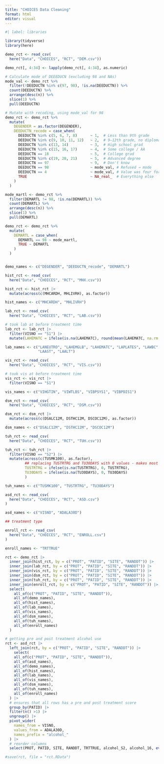 ```yaml
---
title: "CHOICES Data Cleaning"
format: html
editor: visual
---
```


```r
#| label: libraries

library(tidyverse)
library(here)
```

```r
demo_rct <- read_csv(
  here("Data", "CHOICES", "RCT", "DEM.csv"))

demo_rct[, 4:34] <- lapply(demo_rct[, 4:34], as.numeric)

# Calculate mode of DEEEDUCN (excluding 98 and NAs)
mode_val <- demo_rct %>%
  filter(!DEEDUCTN %in% c(97, 98), !is.na(DEEDUCTN)) %>%
  count(DEEDUCTN) %>%
  arrange(desc(n)) %>%
  slice(1) %>%
  pull(DEEDUCTN)

# Mutate with recoding, using mode_val for 98
demo_rct <- demo_rct %>%
  mutate(
    DEGENDER = as.factor(DEGENDER),
    DEEDUCTN_recode = case_when(
      DEEDUCTN %in% c(5, 6, 7, 8)      ~ 1,  # Less than 9th grade
      DEEDUCTN %in% c(9, 10, 11, 12)   ~ 2,  # 9–12th grade, no diploma
      DEEDUCTN %in% c(13, 14)          ~ 3,  # High school grad
      DEEDUCTN %in% c(15, 16, 17)      ~ 4,  # Some college / AA
      DEEDUCTN == 18                   ~ 5,  # College grad
      DEEDUCTN %in% c(19, 20, 21)      ~ 5,  # Advanced degree
      DEEDUCTN == 97                   ~ 9,  # Don't know
      DEEDUCTN == 98                   ~ mode_val, # Refused → mode
      DEEDUCTN == 4                    ~ mode_val, # Value was four for some reason
      TRUE                             ~ NA_real_  # Everything else
    )
  )

mode_martl <- demo_rct %>%
  filter(DEMARTL != 98, !is.na(DEMARTL)) %>%
  count(DEMARTL) %>%
  arrange(desc(n)) %>%
  slice(1) %>%
  pull(DEMARTL)

demo_rct <- demo_rct %>%
  mutate(
    DEMARTL = case_when(
      DEMARTL == 98 ~ mode_martl,
      TRUE ~ DEMARTL
    )
  )


demo_names <- c("DEGENDER", "DEEDUCTN_recode", "DEMARTL")
```

```r
hist_rct <- read_csv(
  here("Data", "CHOICES", "RCT", "MHX.csv"))

hist_rct <- hist_rct |>
  mutate(across(c(MHCARDH, MHLIVRH), as.factor))

hist_names <- c("MHCARDH", "MHLIVRH")
```

```r
lab_rct <- read_csv(
  here("Data", "CHOICES", "RCT", "LAB.csv"))

# took lab at before treatment time
lab_rct <- lab_rct |>
  filter(VISNO == "S1") |>
  mutate(LAHEMATC = ifelse(is.na(LAHEMATC), round(mean(LAHEMATC, na.rm = TRUE), 2), LAHEMATC))

lab_names <- c("LANEUTRO", "LAHEMGLB", "LAHEMATC", "LAPLATES", "LAWBC", "LARBC", 
               "LAAST", "LAALT")
```

```r
vis_rct <- read_csv(
  here("Data", "CHOICES", "RCT", "VIS.csv"))

# took vis at before treatment time
vis_rct <- vis_rct |>
  filter(VISNO == "S1")

vis_names <- c("VIHGTIN", "VIWTLBS", "VIBPSYS1", "VIBPDIS1")
```

```r
dsm_rct <- read_csv(
  here("Data", "CHOICES", "RCT", "DSM.csv"))

dsm_rct <- dsm_rct |>
  mutate(across(c(DSALC12M, DSTHC12M, DSCOC12M), as.factor))

dsm_names <- c("DSALC12M", "DSTHC12M", "DSCOC12M")
```

```r
tuh_rct <- read_csv(
  here("Data", "CHOICES", "RCT", "TUH.csv"))

tuh_rct <- tuh_rct |>
  filter(VISNO == "S2") |>
  mutate(across(c(TUSMK100), as.factor),
         ## replacing TUSTRTRG and TU30DAYS with 0 values - makes most sense
         TUSTRTRG = ifelse(is.na(TUSTRTRG), 0, TUSTRTRG),
         TU30DAYS = ifelse(is.na(TU30DAYS), 0, TU30DAYS)
         ) 

tuh_names <- c("TUSMK100", "TUSTRTRG", "TU30DAYS")
```

```r
asd_rct <- read_csv(
  here("Data", "CHOICES", "RCT", "ASD.csv")
)

asd_names <- c("VISNO", "ADALA30D")
```

```r
## treatment type

enroll_rct <- read_csv(
  here("Data", "CHOICES", "RCT", "ENROLL.csv")
)

enroll_names <- "TRTTRUE"
```

```r
rct <- demo_rct |>
  inner_join(hist_rct, by = c("PROT", "PATID", "SITE", "RANDDT")) |>
  inner_join(lab_rct, by = c("PROT", "PATID", "SITE", "RANDDT")) |>
  inner_join(vis_rct, by = c("PROT", "PATID", "SITE", "RANDDT")) |>
  inner_join(dsm_rct, by = c("PROT", "PATID", "SITE", "RANDDT")) |>
  inner_join(tuh_rct, by = c("PROT", "PATID", "SITE", "RANDDT")) |>
  inner_join(enroll_rct, by = c("PROT", "PATID", "SITE", "RANDDT")) |>
  select(
    all_of(c("PROT", "PATID", "SITE", "RANDDT")),
    all_of(demo_names),
    all_of(hist_names),
    all_of(lab_names),
    all_of(vis_names),
    all_of(dsm_names),
    all_of(tuh_names),
    all_of(enroll_names)
  ) 

# getting pre and post treatment alcohol use
rct <- asd_rct |>
  left_join(rct, by = c("PROT", "PATID", "SITE", "RANDDT")) |>
    select(
    all_of(c("PROT", "PATID", "SITE", "RANDDT")),
    all_of(asd_names),
    all_of(demo_names),
    all_of(hist_names),
    all_of(lab_names),
    all_of(vis_names),
    all_of(dsm_names),
    all_of(tuh_names),
    all_of(enroll_names)
  ) |>
  # ensures that all rows has a pre and post treatment score
  group_by(PATID) |>
  filter(n() >1) |>
  ungroup() |>
  pivot_wider(
    names_from = VISNO,
    values_from = ADALA30D,
    names_prefix = "alcohol_"
  ) |>
  # reorder columns
  select(PROT, PATID, SITE, RANDDT, TRTTRUE, alcohol_S2, alcohol_16, everything())

```

```r
#save(rct, file = "rct.RData")
```

